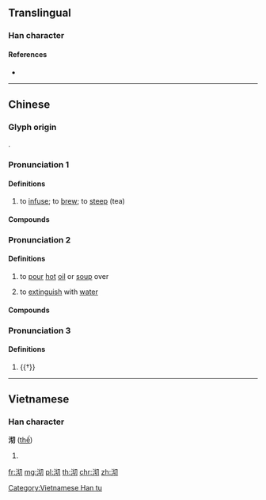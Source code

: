 ==Translingual==

===Han character===
{{Han char|rn=85|rad=水|as=04|sn=7|four=37120|canj=EPSH}}

====References====
* {{Han ref|kx=0611.050|dkj=17199|dj=1003.090|hdz=31562.040|uh=6C8F|ud=27791|bh=CB50|bd=52048}}

----

==Chinese==
{{zh-forms}}

===Glyph origin===
{{Han etym}}
{{Han compound|水|切|alt1=氵|ls=psc|c1=s|c2=p}}.

===Pronunciation 1===
{{zh-pron
|m=qī
|c=cai3,cai1,keoi1
|h=pfs=
|md=
|mn=
|w=4tshiq
|cat=v
}}

====Definitions====
{{zh-hanzi}}

# to [[infuse]]; to [[brew]]; to [[steep]] (tea)
#: {{zh-x|沏 一 杯 茶 給 你 喝|to '''make''' a cup of tea for you}}

====Compounds====
{{zh-der|fold=1|沏茶}}

===Pronunciation 2===
{{zh-pron
|m=qū
|cat=v
}}

====Definitions====
{{zh-hanzi}}

# {{lb|zh|cooking}} to [[pour]] [[hot]] [[oil]] or [[soup]] over
# to [[extinguish]] with [[water]]

====Compounds====
{{zh-der|fold=1|沏油}}

===Pronunciation 3===
{{zh-pron
|m=qiè
|c=cit3
|mc=y
|oc=y
|cat=a
}}

====Definitions====
{{zh-hanzi}}

# {{†}} {{n-g|sound of [[splashing]] [[water]]}}

----

==Vietnamese==

===Han character===
'''沏''' ([[thế]])

# {{defn|lang=vi}}

[[Category:Vietnamese Han tu]]

[[fr:沏]]
[[mg:沏]]
[[pl:沏]]
[[th:沏]]
[[chr:沏]]
[[zh:沏]]